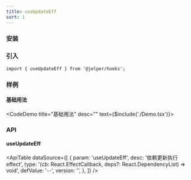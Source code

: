 ```yaml
---
title: useUpdateEff
sort: 1
---
```



### 安装

<ImportTabs name="@jelper/hooks" />

### 引入

``` tsx
import { useUpdateEff } from '@jelper/hooks';
```

### 样例

#### 基础用法
<CodeDemo title="基础用法" desc="" text={$include('./Demo.tsx')}><Demo /></CodeDemo>

### API

#### useUpdateEff

<ApiTable
  dataSource={[
    {
      param: 'useUpdateEff',
      desc: '依赖更新执行effect',
      type: '(cb: React.EffectCallback, deps?: React.DependencyList) => void',
      defValue: '--',
      version: '',
    },
  ]}
/>

